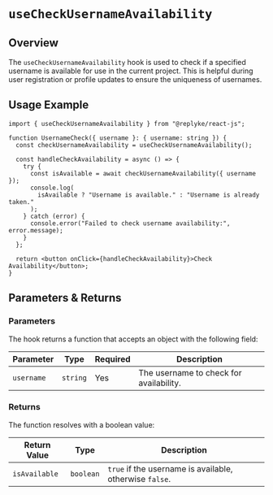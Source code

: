 # `useCheckUsernameAvailability`

## Overview

The `useCheckUsernameAvailability` hook is used to check if a specified username is available for use in the current project. This is helpful during user registration or profile updates to ensure the uniqueness of usernames.

## Usage Example

```tsx
import { useCheckUsernameAvailability } from "@replyke/react-js";

function UsernameCheck({ username }: { username: string }) {
  const checkUsernameAvailability = useCheckUsernameAvailability();

  const handleCheckAvailability = async () => {
    try {
      const isAvailable = await checkUsernameAvailability({ username });
      console.log(
        isAvailable ? "Username is available." : "Username is already taken."
      );
    } catch (error) {
      console.error("Failed to check username availability:", error.message);
    }
  };

  return <button onClick={handleCheckAvailability}>Check Availability</button>;
}
```

## Parameters & Returns

### Parameters

The hook returns a function that accepts an object with the following field:

| Parameter   | Type     | Required | Description                       |
|-------------|----------|----------|-----------------------------------|
| `username`  | `string` | Yes      | The username to check for availability. |

### Returns

The function resolves with a boolean value:

| Return Value | Type      | Description                                         |
|--------------|-----------|-----------------------------------------------------|
| `isAvailable` | `boolean` | `true` if the username is available, otherwise `false`. |
